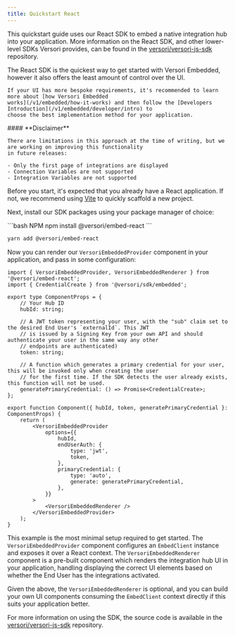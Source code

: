 ```yaml
---
title: Quickstart React
---
```


This quickstart guide uses our React SDK to embed a native integration hub into your application. More information on
the React SDK, and other lower-level SDKs Versori provides, can be found in the [versori/versori-js-sdk][sdk-repo]
repository.

<Note>
    The React SDK is the quickest way to get started with Versori Embedded, however it also offers the least amount of
    control over the UI.

    If your UI has more bespoke requirements, it's recommended to learn more about [how Versori Embedded
    works](/v1/embedded/how-it-works) and then follow the [Developers Introduction](/v1/embedded/developer/intro) to
    choose the best implementation method for your application.

</Note>

<Warning>
    #### **Disclaimer**

    There are limitations in this approach at the time of writing, but we are working on improving this functionality
    in future releases:

    - Only the first page of integrations are displayed
    - Connection Variables are not supported
    - Integration Variables are not supported

</Warning>

Before you start, it's expected that you already have a React application. If not, we recommend using
[Vite](https://vitejs.dev/) to quickly scaffold a new project.

Next, install our SDK packages using your package manager of choice:

<CodeGroup>
```bash NPM
npm install @versori/embed-react
```

```bash Yarn
yarn add @versori/embed-react
```

</CodeGroup>

Now you can render our `VersoriEmbeddedProvider` component in your application, and pass in some configuration:

```tsx
import { VersoriEmbeddedProvider, VersoriEmbeddedRenderer } from '@versori/embed-react';
import { CredentialCreate } from '@versori/sdk/embedded';

export type ComponentProps = {
    // Your Hub ID
    hubId: string;

    // A JWT token representing your user, with the "sub" claim set to the desired End User's `externalId`. This JWT
    // is issued by a Signing Key from your own API and should authenticate your user in the same way any other
    // endpoints are authenticated)
    token: string;

    // A function which generates a primary credential for your user, this will be invoked only when creating the user
    // for the first time. If the SDK detects the user already exists, this function will not be used.
    generatePrimaryCredential: () => Promise<CredentialCreate>;
};

export function Component({ hubId, token, generatePrimaryCredential }: ComponentProps) {
    return (
        <VersoriEmbeddedProvider
            options={{
                hubId,
                endUserAuth: {
                    type: 'jwt',
                    token,
                },
                primaryCredential: {
                    type: 'auto',
                    generate: generatePrimaryCredential,
                },
            }}
        >
            <VersoriEmbeddedRenderer />
        </VersoriEmbeddedProvider>
    );
}
```

This example is the most minimal setup required to get started. The `VersoriEmbeddedProvider` component configures an
`EmbedClient` instance and exposes it over a React context. The `VersoriEmbeddedRenderer` component is a pre-built
component which renders the integration hub UI in your application, handling displaying the correct UI elements based on
whether the End User has the integrations activated.

Given the above, the `VersoriEmbeddedRenderer` is optional, and you can build your own UI components consuming the
`EmbedClient` context directly if this suits your application better.

For more information on using the SDK, the source code is available in the [versori/versori-js-sdk][sdk-repo]
repository.

[sdk-repo]: https://github.com/versori/versori-js-sdk
